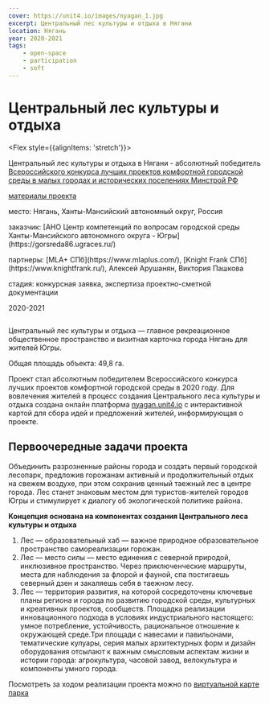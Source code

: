```yaml
---
cover: https://unit4.io/images/nyagan_1.jpg
excerpt: Центральный лес культуры и отдыха в Нягани
location: Нягань
year: 2020-2021
tags:
    - open-space
    - participation
    - soft
---
```


# Центральный лес культуры и отдыха

<Flex style={{alignItems: 'stretch'}}>
<Flex col>

Центральный лес культуры и отдыха в Нягани - абсолютный победитель [Всероссийского конкурса лучших проектов комфортной городской среды в малых городах и исторических поселениях Минстрой РФ](https://konkurs.gorodsreda.ru/)

<p style={{flex: '0 1 auto'}}>

[материалы проекта](https://disk.yandex.ru/i/In3bCYVBLjXZQw)
</p>
</Flex>

<div>
<p><BlackHighlight>место:</BlackHighlight> Нягань, Ханты-Мансийский автономный округ, Россия</p>

<p><BlackHighlight>заказчик:</BlackHighlight> [АНО Центр компетенций по вопросам городской среды Ханты-Мансийского автономного округа - Югры](https://gorsreda86.ugraces.ru/)</p>

<p><BlackHighlight>партнеры:</BlackHighlight> [MLA+ СПб](https://www.mlaplus.com/), [Knight Frank СПб](https://www.knightfrank.ru/), Алексей Арушанян, Виктория Пашкова</p>

<p><BlackHighlight>стадия:</BlackHighlight> конкурсная заявка, экспертиза проектно-сметной документации</p>

2020-2021
</div>
</Flex>



<Image src="/images/nyagan_1.jpg" alt="" />

Центральный лес культуры и отдыха — главное рекреационное общественное пространство и визитная карточка города Нягань для жителей Югры. 

Общая площадь объекта: 49,8 га.   

Проект стал абсолютным победителем Всероссийского конкурса лучших проектов комфортной городской среды в 2020 году. 
Для вовлечения жителей в процесс создания Центрального леса культуры и отдыха создана онлайн платформа [nyagan.unit4.io](https://nyagan.unit4.io/) с интерактивной картой для сбора идей и предложений жителей, информирующая о проекте.  

## Первоочередные задачи проекта

Объединить разрозненные районы города и создать первый городской лесопарк, предложив горожанам активный и продолжительный отдых на свежем воздухе, при этом сохранив ценный таежный лес в центре города. 
Лес станет знаковым местом для туристов-жителей городов Югры и стимулирует к диалогу об экологической политике района.  

**Концепция основана на компонентах создания Центрального леса культуры и отдыха**  

1. Лес — образовательный хаб — важное природное образовательное пространство самореализации горожан. 
2. Лес — место силы — место единения с северной природой, инклюзивное пространство. Через приключенческие маршруты, места для наблюдения за флорой и фауной, спа постигаешь северный дзен и закаляешь себя в таежном лесу.  
3. Лес — территория развития, на которой сосредоточены ключевые планы региона и города по развитию городской среды, культурных и креативных проектов, сообществ. Площадка реализации инновационного подхода в условиях индустриального настоящего: умное потребление, устойчивость, рациональное отношение к окружающей среде.Три площади с навесами и павильонами, тематические кулуары, серия малых архитектурных форм и дизайн оборудования отсылают к важным смысловым аспектам жизни и истории города: агрокультура, часовой завод, велокультура и компоненты умного города.

Посмотреть за ходом реализации проекта можно по [виртуальной карте парка](http://virtual.lesnyagan.ru/)




